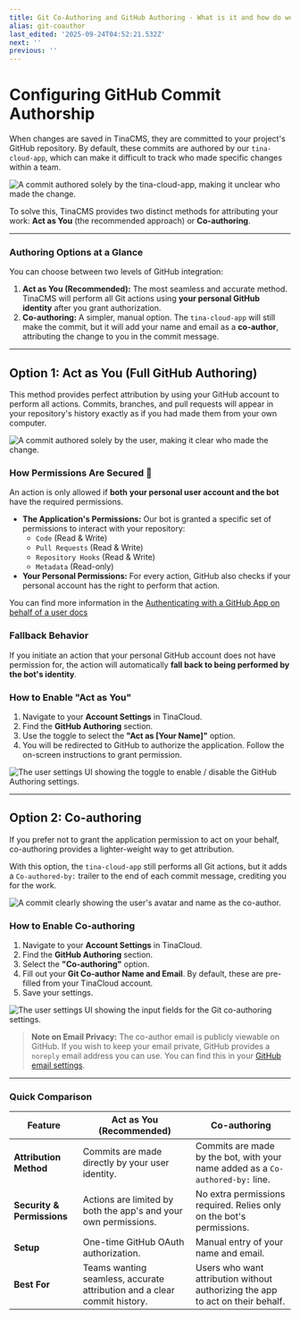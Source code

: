 ```yaml
---
title: Git Co-Authoring and GitHub Authoring - What is it and how do we use it?
alias: git-coauthor
last_edited: '2025-09-24T04:52:21.532Z'
next: ''
previous: ''
---
```


# Configuring GitHub Commit Authorship

When changes are saved in TinaCMS, they are committed to your project's GitHub repository. By default, these commits are authored by our `tina-cloud-app`, which can make it difficult to track who made specific changes within a team.

![A commit authored solely by the tina-cloud-app, making it unclear who made the change.](/tina-cloud-app-bad-example.png "Without authorship settings, it's unclear who made the change.")

To solve this, TinaCMS provides two distinct methods for attributing your work: **Act as You** (the recommended approach) or **Co-authoring**.

***

### Authoring Options at a Glance

You can choose between two levels of GitHub integration:

1. **Act as You (Recommended):** The most seamless and accurate method. TinaCMS will perform all Git actions using **your personal GitHub identity** after you grant authorization.
2. **Co-authoring:** A simpler, manual option. The `tina-cloud-app` will still make the commit, but it will add your name and email as a **co-author**, attributing the change to you in the commit message.

***

## Option 1: Act as You (Full GitHub Authoring)

This method provides perfect attribution by using your GitHub account to perform all actions. Commits, branches, and pull requests will appear in your repository's history exactly as if you had made them from your own computer.

![A commit authored solely by the user, making it clear who made the change.](/img/docs/tinacloud/github-authoring/github-authoring-commit-example.png "The commit and PR is created by the user, not the bot.")

### How Permissions Are Secured 🔐

An action is only allowed if **both** **your personal user account and the bot** have the required permissions.

* **The Application's Permissions:** Our bot is granted a specific set of permissions to interact with your repository:
  * `Code` (Read & Write)
  * `Pull Requests` (Read & Write)
  * `Repository Hooks` (Read & Write)
  * `Metadata` (Read-only)
* **Your Personal Permissions:** For every action, GitHub also checks if your personal account has the right to perform that action.

You can find more information in the [Authenticating with a GitHub App on behalf of a user docs](https://docs.github.com/en/apps/creating-github-apps/authenticating-with-a-github-app/authenticating-with-a-github-app-on-behalf-of-a-user)

### Fallback Behavior

If you initiate an action that your personal GitHub account does not have permission for, the action will automatically **fall back to being performed by the bot's identity**.

### How to Enable "Act as You"

1. Navigate to your **Account Settings** in TinaCloud.
2. Find the **GitHub Authoring** section.
3. Use the toggle to select the **"Act as \[Your Name]"** option.
4. You will be redirected to GitHub to authorize the application. Follow the on-screen instructions to grant permission.

![The user settings UI showing the toggle to enable / disable the GitHub Authoring settings.](/img/docs/tinacloud/github-authoring/github-authoring-toggle.png "Toggle the setting via the GitHub Authoring profile settings.")

***

## Option 2: Co-authoring

If you prefer not to grant the application permission to act on your behalf, co-authoring provides a lighter-weight way to get attribution.

With this option, the `tina-cloud-app` still performs all Git actions, but it adds a `Co-authored-by:` trailer to the end of each commit message, crediting you for the work.

![A commit clearly showing the user's avatar and name as the co-author.](/tina-cloud-app-good-example.png "With co-authorship configured, contributions are attributed with the bot.")

### How to Enable Co-authoring

1. Navigate to your **Account Settings** in TinaCloud.
2. Find the **GitHub Authoring** section.
3. Select the **"Co-authoring"** option.
4. Fill out your **Git Co-author Name and Email**. By default, these are pre-filled from your TinaCloud account.
5. Save your settings.

![The user settings UI showing the input fields for the Git co-authoring settings.](/img/docs/tinacloud/github-authoring/co-authoring-input-fields.png "Co-author details are manually entered via the Git Co-authoring profile settings.")

> **Note on Email Privacy:** The co-author email is publicly viewable on GitHub. If you wish to keep your email private, GitHub provides a `noreply` email address you can use. You can find this in your [GitHub email settings](https://github.com/settings/emails).

***

### Quick Comparison

| Feature                    | Act as You (Recommended)                                                 | Co-authoring                                                                   |
| -------------------------- | ------------------------------------------------------------------------ | ------------------------------------------------------------------------------ |
| **Attribution Method**     | Commits are made directly by your user identity.                         | Commits are made by the bot, with your name added as a `Co-authored-by:` line. |
| **Security & Permissions** | Actions are limited by both the app's and your own permissions.          | No extra permissions required. Relies only on the bot's permissions.           |
| **Setup**                  | One-time GitHub OAuth authorization.                                     | Manual entry of your name and email.                                           |
| **Best For**               | Teams wanting seamless, accurate attribution and a clear commit history. | Users who want attribution without authorizing the app to act on their behalf. |
